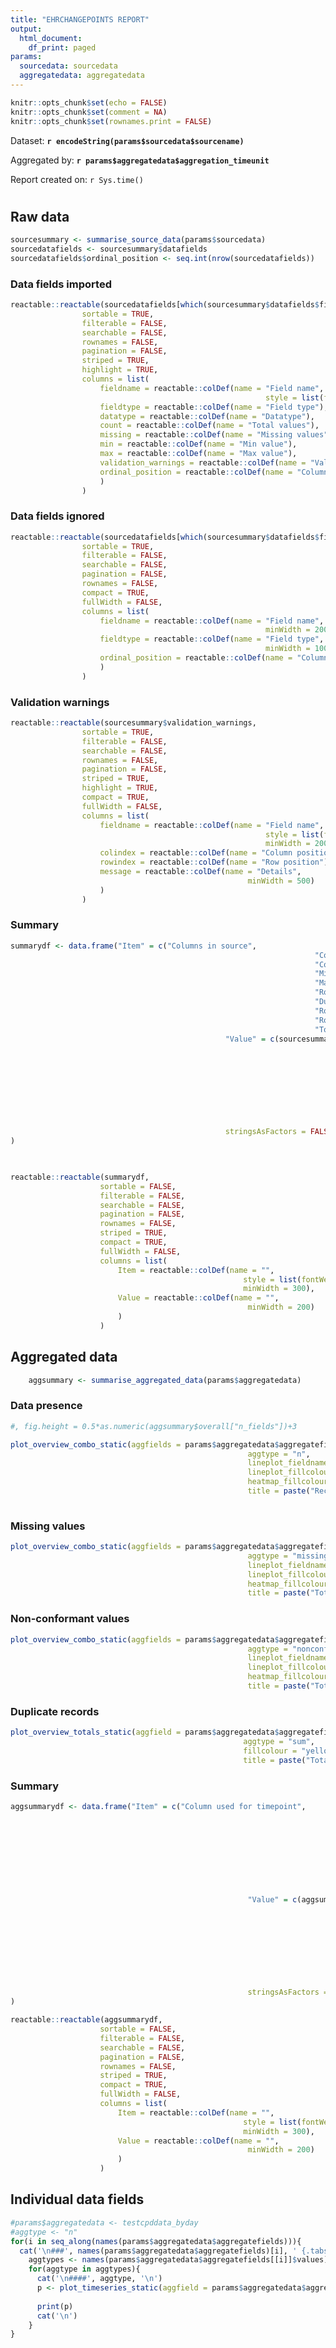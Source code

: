 ```yaml
---
title: "EHRCHANGEPOINTS REPORT"
output: 
  html_document:
    df_print: paged
params:
  sourcedata: sourcedata
  aggregatedata: aggregatedata
---
```



```r
knitr::opts_chunk$set(echo = FALSE)
knitr::opts_chunk$set(comment = NA)
knitr::opts_chunk$set(rownames.print = FALSE)

```

Dataset: **`r encodeString(params$sourcedata$sourcename)`**

Aggregated by: **`r params$aggregatedata$aggregation_timeunit`**

Report created on: `r Sys.time()`

# {.tabset .tabset-pills}

## Raw data {.tabset}


```r
sourcesummary <- summarise_source_data(params$sourcedata)
sourcedatafields <- sourcesummary$datafields
sourcedatafields$ordinal_position <- seq.int(nrow(sourcedatafields))
```

### Data fields imported

```r

reactable::reactable(sourcedatafields[which(sourcesummary$datafields$fieldtype != "ignore"),],
				sortable = TRUE,
				filterable = FALSE,
				searchable = FALSE,
				rownames = FALSE,
				pagination = FALSE,
				striped = TRUE,
				highlight = TRUE,
				columns = list(
					fieldname = reactable::colDef(name = "Field name",
														 style = list(fontWeight = "bold")),
					fieldtype = reactable::colDef(name = "Field type"),
					datatype = reactable::colDef(name = "Datatype"),
					count = reactable::colDef(name = "Total values"),
					missing = reactable::colDef(name = "Missing values"),
					min = reactable::colDef(name = "Min value"),
					max = reactable::colDef(name = "Max value"),
					validation_warnings = reactable::colDef(name = "Validation warnings"),
					ordinal_position = reactable::colDef(name = "Column position")
					)
				)
```


### Data fields ignored

```r

reactable::reactable(sourcedatafields[which(sourcesummary$datafields$fieldtype == "ignore"), c("fieldname","fieldtype","ordinal_position")],
				sortable = TRUE,
				filterable = FALSE,
				searchable = FALSE,
				pagination = FALSE,
				rownames = FALSE,
				compact = TRUE,
				fullWidth = FALSE,
				columns = list(
					fieldname = reactable::colDef(name = "Field name",
														 minWidth = 200),
					fieldtype = reactable::colDef(name = "Field type",
														 minWidth = 100),
					ordinal_position = reactable::colDef(name = "Column position")
					)
				)
```


### Validation warnings

```r

reactable::reactable(sourcesummary$validation_warnings,
				sortable = TRUE,
				filterable = FALSE,
				searchable = FALSE,
				rownames = FALSE,
				pagination = FALSE,
				striped = TRUE,
				highlight = TRUE,
				compact = TRUE,
				fullWidth = FALSE,
				columns = list(
					fieldname = reactable::colDef(name = "Field name",
														 style = list(fontWeight = "bold"),
														 minWidth = 200),
					colindex = reactable::colDef(name = "Column position"),
					rowindex = reactable::colDef(name = "Row position"),
					message = reactable::colDef(name = "Details",
													 minWidth = 500)
					)
				)

```

### Summary

```r
summarydf <- data.frame("Item" = c("Columns in source",
																	"Columns imported",
																	"Column used for timepoint",
																	"Min timepoint value",
																	"Max timepoint value",
																	"Rows in source",
																	"Duplicate rows",
																	"Rows missing timepoint values",
																	"Rows imported",
																	"Total validation warnings"),
												"Value" = c(sourcesummary$overall["cols_source_n"],
																		sourcesummary$overall["cols_imported_n"],
																		sourcesummary$overall["timepoint_fieldname"],
																		sourcesummary$overall["timepoint_min"],
																		sourcesummary$overall["timepoint_max"],
																		sourcesummary$overall["rows_source_n"],
																		sourcesummary$overall["rows_duplicates_n"],
																		sourcesummary$overall["timepoint_missing_n"],
																		sourcesummary$overall["rows_imported_n"],
																		nrow(sourcesummary$validation_warnings)),
												stringsAsFactors = FALSE
)
									 


reactable::reactable(summarydf,
					sortable = FALSE,
					filterable = FALSE,
					searchable = FALSE,
					pagination = FALSE,
					rownames = FALSE,
					striped = TRUE,
					compact = TRUE,
					fullWidth = FALSE,
					columns = list(
						Item = reactable::colDef(name = "",
													style = list(fontWeight = "bold"),
													minWidth = 300),
						Value = reactable::colDef(name = "",
													 minWidth = 200)
						)
					)

```


## Aggregated data {.tabset}


```r
	aggsummary <- summarise_aggregated_data(params$aggregatedata)
```


### Data presence

```r
#, fig.height = 0.5*as.numeric(aggsummary$overall["n_fields"])+3

plot_overview_combo_static(aggfields = params$aggregatedata$aggregatefields, 
													 aggtype = "n", 
													 lineplot_fieldname = params$aggregatedata$timepoint_fieldname,
													 lineplot_fillcolour = "pink", 
													 heatmap_fillcolour = "darkred", 
													 title = paste("Records per", params$aggregatedata$aggregation_timeunit))
	

```

### Missing values

```r

plot_overview_combo_static(aggfields = params$aggregatedata$aggregatefields, 
													 aggtype = "missing_n", 
													 lineplot_fieldname = "ALLFIELDSCOMBINED",
													 lineplot_fillcolour = "lightblue", 
													 heatmap_fillcolour = "darkblue", 
													 title = paste("Total missing values per", params$aggregatedata$aggregation_timeunit))


```

### Non-conformant values

```r

plot_overview_combo_static(aggfields = params$aggregatedata$aggregatefields, 
													 aggtype = "nonconformant_n", 
													 lineplot_fieldname = "ALLFIELDSCOMBINED",
													 lineplot_fillcolour = "lightgreen", 
													 heatmap_fillcolour = "darkgreen", 
													 title = paste("Total nonconformant values per", params$aggregatedata$aggregation_timeunit))


```

### Duplicate records

```r

plot_overview_totals_static(aggfield = params$aggregatedata$aggregatefields[["DUPLICATES"]], 
													aggtype = "sum",
													fillcolour = "yellow",
													title = paste("Total duplicate records per", params$aggregatedata$aggregation_timeunit))


```

### Summary

```r
aggsummarydf <- data.frame("Item" = c("Column used for timepoint",
																			"Min timepoint value",
																			"Max timepoint value",
																			"Timepoint aggregation unit",
																			"Total number of timepoints",
																			"Number of empty timepoints",
																			"Number of data fields"
																			# NOTE: Partitionfield functionality disabled until we work out how to present it
																			# "Column(s) used as partitionfield"
																			),
													 "Value" = c(aggsummary$overall["timepoint_fieldname"],
													 						aggsummary$overall["timepoint_min"],
													 						aggsummary$overall["timepoint_max"],
													 						aggsummary$overall["aggregation_timeunit"],
													 						aggsummary$overall["n_timepoints"],
													 						aggsummary$overall["n_empty_timepoints"],
													 						aggsummary$overall["n_fields"]
													 						# NOTE: Partitionfield functionality disabled until we work out how to present it
													 						# aggsummary$overall["partitionfield_fieldnames"]
													 						),
													 stringsAsFactors = FALSE
)

reactable::reactable(aggsummarydf,
					sortable = FALSE,
					filterable = FALSE,
					searchable = FALSE,
					pagination = FALSE,
					rownames = FALSE,
					striped = TRUE,
					compact = TRUE,
					fullWidth = FALSE,
					columns = list(
						Item = reactable::colDef(name = "",
													style = list(fontWeight = "bold"),
													minWidth = 300),
						Value = reactable::colDef(name = "",
													 minWidth = 200)
						)
					)

```

## Individual data fields {.tabset}

```r
#params$aggregatedata <- testcpddata_byday
#aggtype <- "n"
for(i in seq_along(names(params$aggregatedata$aggregatefields))){
  cat('\n###', names(params$aggregatedata$aggregatefields)[i], ' {.tabset}\n')
	aggtypes <- names(params$aggregatedata$aggregatefields[[i]]$values)[-1]
	for(aggtype in aggtypes){
	  cat('\n####', aggtype, '\n')
	  p <- plot_timeseries_static(aggfield = params$aggregatedata$aggregatefields[[i]], aggtype = aggtype)
	  											 
	  print(p)
	  cat('\n')
	}
}
```


